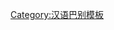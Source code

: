 {{User language-1|zh-kaiping|果貴用戶只氣除講'''[[:Category:zh-kaiping-1 使用者|簡單]]'''既'''[[:Category:zh-kaiping 使用者|開平話]]'''。|開平語|10|11}}<noinclude>[[Category:汉语巴别模板]]</noinclude>